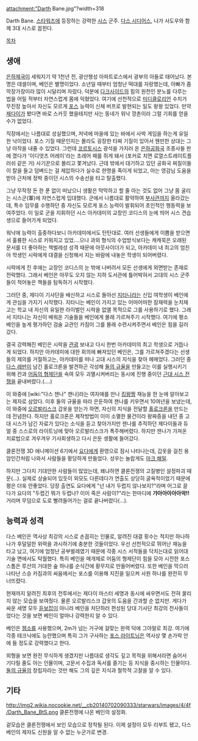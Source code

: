attachment:"Darth Bane.jpg"?width=318

Darth Bane. [[스타워즈]]에 등장하는 강력한 [[시스]] 군주. [[다스 시디어스]], 나가 사도우와 함께 3대 시스로 꼽힌다.

[[목차]]

== 생애 ==
[[은하제국]]이 세워지기 약 1천년 전, 광산행성 아파트로스에서 광부의 아들로 태어났다. 본명은 데셀이며, 베인은 별명이었다. 소년일 때부터 엄청난 떡대를 자랑했는데, 아빠가 좀 막장가장이라 많이 시달리며 자랐다. 덕분에 [[다크사이드]]의 힘의 원천인 분노를 다루는 법을 어릴 적부터 자연스럽게 몸에 익혔었다. 여기에 선천적으로 [[미디클로리언]] 수치가 무진장 높아서 자신도 모르게 [[포스]] 능력이 신체 버프로 발현되는 일도 왕왕 있었다. 만약 [[제다이]]가 봤다면 바로 스카웃 했을테지만 사는 동네가 워낙 깡촌이라 그럴 기회를 얻을 수가 없었다.

직장에서는 나름대로 성실했으며, 저녁에 마을에 있는 바에서 사박 게임을 하는게 유일한 낙이었다. 포스 기질 때문인지는 몰라도 굉장한 타짜 기질이 있어서 웬만한 상대는 그냥 아작을 내줄 수 있었다. 그런데 [[코르토시스]] 광석을 가지러 온 [[은하공화국]] 조종사들 판에 꼈다가 '이디엇츠 어레이'라는 초레어 패를 쥐게 돼서 (포커로 치면 로열스트레이트플러쉬 같은 거) 사기꾼으로 몰리고 쫓겨났다. 근데 밖에서 대기하고 있던 공화국 찌질이들이 칼을 들고 덤벼드는 걸 제압하다가 실수로 한명을 죽이게 되었고, 아는 영감님 도움을 받아 근처에 정박 중이던 시스의 수송선을 타고 탈출했다.

그냥 무작정 돈 한 푼 없이 떠났으니 생활은 막막하고 할 줄 아는 것도 없어 그냥 몸 굴리는 시스군(軍)에 자연스럽게 입대했다. 군에서 나름대로 활약하여 [[부사관]]까지 올라갔는데, 특수 임무를 수행하던 중 자신도 모르게 포스 능력이 발휘되어 초인적인 행동력을 보여주었다. 이 일로 군을 지휘하던 시스 아카데미의 교장인 코디스의 눈에 띄어 시스 견습생으로 들어가게 되었다.

워낙에 능력이 출중하다보니 아카데미에서도 탄탄대로. 여러 선생들에게 이쁨을 받으면서 훌륭한 시스로 키워지고 있었....으나 과외 형식의 수업방식보다는 캐캐묵은 오래된 문서를 더 좋아하는 책벌레성 성격 때문에 아웃사이더가 되고, 아카데미 내 최고의 엄친아 학생인 시락에게 대결을 신청해서 지는 바람에 내놓은 학생이 되어버렸다.

시락에게 진 후에는 교장인 코디스의 눈 밖에 나버려서 모든 선생에게 외면받는 존재로 전락했다. 그래서 베인은 아무도 오지 않는 지하 도서관에 틀어박혀서 고대의 시스 군주들이 적어놓은 책들을 탐독하기 시작했다.

그러던 중, 제다이 기사단을 배신하고 시스로 돌아선 [[지타니]]라는 신입 여학생이 베인에게 관심을 가지기 시작했다. 지타니는 베인이 가지고 있는 어마어마한 잠재력을 눈치채고는 학교 내 자신의 유일한 라이벌인 시락을 없앨 목적으로 그를 사용하기로 했다. 그래서 지타니는 자신이 배워온 기술들을 베인에게 몰래 가르쳐주기 시작했다. 여기에 평소 베인을 높게 평가하던 검술 교관인 카짐이 그를 몰래 수련시켜주면서 베인은 힘을 길러갔다.

결국 강력해진 베인은 시락을 [[관광]] 보내고 다시 한번 아카데미의 최고 학생으로 거듭나게 되었다. 하지만 아카데미에 대한 회의에 빠져있던 베인은, 그를 가르쳐주겠다는 선생들의 제의를 거절하고는, 아카데미를 떠나 고대 시스의 지식을 찾아 헤매었다. 그러던 중 [[다스 레반]]이 남긴 홀로크론을 발견하곤 각성해 [[둘의 규율]]을 만들고는 이를 실행시키기 위해 칸과 [[어둠의 형제단]]을 속여 모두 괴멸시켜버리는 동시에 진행 중이던 [[근대 시스 전쟁]]을 끝내버렸다.(....)

이 와중에 [wiki:"다스 잰나" 잰나]라는 여자애를 만나 [[킹왕짱]] 재능을 한 눈에 알아보고는 제자로 삼았다. 이후 둘의 규율을 따라 은둔하여 잰나를 키우면서 10여년을 보냈는데, 이 와중에 [[오르발리스크]] 갑옷을 얻는가 하면, 자신의 지식을 전달할 [[홀로크론]]을 만드는 데 전념한다. 하지만 홀로크론은 제작방법이 이미 소멸한 물건이라 왕짜증을 내던 중 고대 시스가 남긴 자료가 있다는 소식을 듣고 찾아가지만 잰나를 추적하던 제다이들과 듀얼 중 스스로의 라이트닝에 맞아 오르발리스크가 폭주해버렸다. 하지만 잰나가 가져온 치료법으로 겨우겨우 기사회생하고 다시 은둔 생활에 들어갔다.

클론전쟁 3D 애니메이션 6기에서 [[요다]]에게 환영으로 잠시 나타나는데, 갑옷을 걸친 용암인간처럼 나와서 사람들을 황당하게 만들었다. 성우는 놀랍게도 [[마크 해밀]].

하지만 그다지 기대안한 사람들이 많았는데, 왜냐하면 클론전쟁의 고질병인 설정파괴 때문(…). 실제로 상술되어 있듯이 외모도 다른데다가 연출도 상당히 굴욕적이었기 때문에 평은 더욱 안좋았다. 당장 출연도 요다에게 "넌 내가 두렵지 않나보지?"라며 어그로 끌다가 요다의 "두렵긴 뭐가 두렵나? 이미 죽은 사람이?"라는 한마디에 '''갸아아아아아악!!'''거리며 무덤으로 도로 빨려들어가는 걸로 끝나버렸다(…).

== 능력과 성격 ==
다스 베인은 역사상 최강의 시스로 손꼽히는 인물로, 알려진 대결 횟수는 적지만 하나하나가 후덜덜한 위력을 과시하기에 충분한 것들이었다. 우선 선천적으로 뛰어난 재능을 타고 났고, 여기에 엄청난 공부벌레였기 때문에 각종 시스 서적들을 닥치는대로 읽어대 기술 면에서도 탁월했다. 특히 베인을 매개체로 어둠의 형제단이 힘을 모아 시전한 포스 스톰은 루산의 거대한 숲 하나를 순식간에 황무지로 만들어버렸다. 또한 베인을 막으러 나타난 스승 카짐과의 싸움에서는 포스를 이용해 지진을 일으켜 사원 하나를 완전히 무너뜨렸다.

현재까지 알려진 최후의 전투에서는 제다이 마스터 세명과 동시에 싸우면서도 전혀 꿀리지 않는 모습을 보여줬다. 물론 오르발리스크 갑옷의 도움을 간과할 순 없지만. 게다가 싸운 세명 모두 [[듣보잡]]이 아니라 베인을 처단하러 편성된 당대 기사단 최강의 전사들이었다는 것을 보면 베인이 얼마나 강력한지 알 수 있다.

베인은 [[라이트세이버 검식|젬소]]를 사용했으며, 2m가 넘는 거구에 걸맞는 완력 덕에 그야말로 최강. 여기에 각종 테크닉에도 능란했으며 특히 그가 구사하는 [[포스 라이트닝]]은 역사상 몇 손가락 안에 들 정도로 강력했다고 한다.

외형을 보면 완전 무식하게 생겼지만 나름대로 생각도 깊고 목적을 위해서라면 숨어서 기다릴 줄도 아는 인물이며, 고문서 수집과 독서를 즐기는 등 지식을 중시하는 인물이다. [[둘의 규율]]의 창립자라는 것만 해도 그의 깊은 지식과 철학적 고찰을 알 수 있다.

== 기타 ==
http://img2.wikia.nocookie.net/__cb20140702090333/starwars/images/4/4f/Darth_Bane_BtS.png
클론전쟁에 나온 베인의 설정화.

겉모습은 클론전쟁에서 보인 모습으로 정착될 된다. 이제 설정이 모두 리부트 됐고, 다스 베인의 제자도 신원을 알 수 없는 누군가로 변경.

